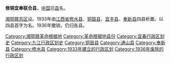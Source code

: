 '''修铜宜奉联合县'''，[[中国|中国]]旧[[县|县]]名。

[[湘鄂赣苏区|湘鄂赣苏区]]设。1933年由[[江西省_(中華民國)|江西省]][[修水县|修水县]]、[[铜鼓县|铜鼓县]]、[[宜丰县|宜丰县]]、[[奉新县|奉新县]]四县析置。以四县首字为名。1936年撤销，仍归各县。 

{{中华民国大陆时期行政区划小作品}}
{{DEFAULTSORT:X}}
[[Category:湘鄂赣革命根据地|Category:湘鄂赣革命根据地]]
[[Category:革命根据地县份|Category:革命根据地县份]]
[[Category:宜春行政区划史|Category:宜春行政区划史]]
[[Category:九江行政区划史|Category:九江行政区划史]]
[[Category:铜鼓县|Category:铜鼓县]]
[[Category:通山县|Category:通山县]]
[[Category:奉新县|Category:奉新县]]
[[Category:修水县|Category:修水县]]
[[Category:1933年建立的行政区划|Category:1933年建立的行政区划]]
[[Category:1936年废除的行政区划|Category:1936年废除的行政区划]]